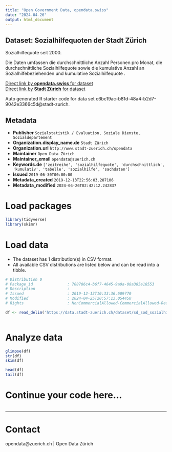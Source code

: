 ```yaml
---
title: "Open Government Data, opendata.swiss"
date: "2024-04-26"
output: html_document
---
```


## Dataset: Sozialhilfequoten der Stadt Zürich

 Sozialhilfequote seit 2000. 

Die Daten umfassen die durchschnittliche Anzahl Personen pro Monat, die durchschnittliche Sozialhilfequote sowie die kumulative Anzahl an Sozialhilfebeziehenden und kumulative Sozialhilfequote .

[Direct link by **opendata.swiss** for dataset](https://opendata.swiss/de/dataset/sozialhilfequoten-der-stadt-zurich)<br>
[Direct link by **Stadt Zürich** for dataset](https://data.stadt-zuerich.ch/dataset/sd_sod_sozialhilfequote)

Auto generated R starter code for data set c6bc19ac-b81d-48a4-b2d7-9042e3366c5d@stadt-zurich.

## Metadata

- **Publisher** `Sozialstatistik / Evaluation, Soziale Dienste, Sozialdepartement`
- **Organization.display_name.de** `Stadt Zürich`
- **Organization.url** `http://www.stadt-zuerich.ch/opendata`
- **Maintainer** `Open Data Zürich`
- **Maintainer_email** `opendata@zuerich.ch`
- **Keywords.de** `['zeitreihe', 'sozialhilfequote', 'durchschnittlich', 'kumulativ', 'tabelle', 'sozialhilfe', 'sachdaten']`
- **Issued** `2019-06-30T00:00:00`
- **Metadata_created** `2019-12-13T22:56:03.287106`
- **Metadata_modified** `2024-04-26T02:42:12.242837`


# Load packages

```r

library(tidyverse)
library(skimr)

```

# Load data

-   The dataset has 1 distribution(s) in CSV format.
-   All available CSV distributions are listed below and can be read into a tibble.

```r

# Distribution 0
# Package_id               : 708786c4-b6f7-4645-9a9a-08a385e18553
# Description              : 
# Issued                   : 2019-12-13T10:33:36.609770
# Modified                 : 2024-04-25T20:57:13.054450
# Rights                   : NonCommercialAllowed-CommercialAllowed-ReferenceNotRequired

df <- read_delim('https://data.stadt-zuerich.ch/dataset/sd_sod_sozialhilfequote/download/sd_sod_sozialhilfequote.csv')



```

# Analyze data

```r

glimpse(df)
str(df)
skim(df)

head(df)
tail(df)

```

# Continue your code here...

```r

```

------------------------------------------------------------------------

# Contact

opendata@zuerich.ch | Open Data Zürich
